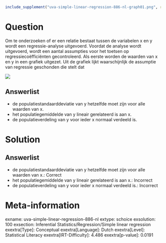```r
include_supplement("uva-simple-linear-regression-886-nl-graph01.png", recursive = TRUE)
```

Question
========

Om te onderzoeken of er een relatie bestaat tussen de variabelen x en y
wordt een regressie-analyse uitgevoerd. Voordat de analyse wordt
uitgevoerd, wordt een aantal assumpties voor het toetsen op
regressiecoëfficiënten gecontroleerd. Als eerste worden de waarden van x
en y in een grafiek uitgezet. Uit de grafiek lijkt waarschijnlijk de
assumptie van regressie geschonden die stelt dat

![](uva-simple-linear-regression-886-nl-graph01.png)

Answerlist
----------

* de populatiestandaarddeviatie van y hetzelfde moet zijn voor alle waarden van x.
* het populatiegemiddelde van y lineair gerelateerd is aan x.
* de populatieverdeling van y voor ieder x normaal verdeeld is.

Solution
========

Answerlist
----------

* de populatiestandaarddeviatie van y hetzelfde moet zijn voor alle waarden van x.: Correct
* het populatiegemiddelde van y lineair gerelateerd is aan x.: Incorrect
* de populatieverdeling van y voor ieder x normaal verdeeld is.: Incorrect

Meta-information
================
exname: uva-simple-linear-regression-886-nl
extype: schoice
exsolution: 100
exsection: Inferential Statistics/Regression/Simple linear regression
exextra[Type]: Conceptual
exextra[Language]: Dutch
exextra[Level]: Statistical Literacy
exextra[IRT-Difficulty]: 4.486
exextra[p-value]: 0.0191

